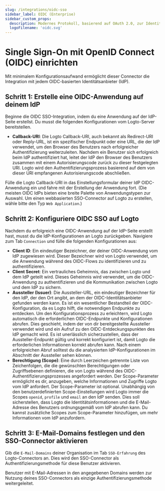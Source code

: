 ```yaml
---
slug: /integrations/oidc-sso
sidebar_label: OIDC (Enterprise)
sidebar_custom_props:
  description: Modernes Protokoll, basierend auf OAuth 2.0, zur Identitätsüberprüfung in Web- und mobilen Apps.
  logoFilename: 'oidc.svg'
---
```



# Single Sign-On mit OpenID Connect (OIDC) einrichten

Mit minimalem Konfigurationsaufwand ermöglicht dieser Connector die Integration mit jedem OIDC-basierten Identitätsanbieter (IdP).

<GuideTip />

## Schritt 1: Erstelle eine OIDC-Anwendung auf deinem IdP

Beginne die OIDC SSO-Integration, indem du eine Anwendung auf der IdP-Seite erstellst. Du musst die folgenden Konfigurationen vom Logto-Server bereitstellen.

- **Callback-URI**: Die Logto Callback-URI, auch bekannt als Redirect-URI oder Reply-URL, ist ein spezifischer Endpunkt oder eine URL, die der IdP verwendet, um den Browser des Benutzers nach erfolgreicher Authentifizierung weiterzuleiten. Nachdem ein Benutzer sich erfolgreich beim IdP authentifiziert hat, leitet der IdP den Browser des Benutzers zusammen mit einem Autorisierungscode zurück zu dieser festgelegten URI. Logto wird den Authentifizierungsprozess basierend auf dem von dieser URI empfangenen Autorisierungscode abschließen.

Fülle die Logto Callback-URI in das Einstellungsformular deiner IdP OIDC-Anwendung ein und fahre mit der Erstellung der Anwendung fort. (Die meisten OIDC IdPs bieten eine breite Palette von Anwendungstypen zur Auswahl. Um einen webbasierten SSO-Connector auf Logto zu erstellen, wähle bitte den Typ `Web Application`.)

## Schritt 2: Konfiguriere OIDC SSO auf Logto

Nachdem du erfolgreich eine OIDC-Anwendung auf der IdP-Seite erstellt hast, musst du die IdP-Konfigurationen an Logto zurückgeben. Navigiere zum Tab `Connection` und fülle die folgenden Konfigurationen aus:

- **Client ID**: Ein eindeutiger Bezeichner, der deiner OIDC-Anwendung vom IdP zugewiesen wird. Dieser Bezeichner wird von Logto verwendet, um die Anwendung während des OIDC-Flows zu identifizieren und zu authentifizieren.
- **Client Secret**: Ein vertrauliches Geheimnis, das zwischen Logto und dem IdP geteilt wird. Dieses Geheimnis wird verwendet, um die OIDC-Anwendung zu authentifizieren und die Kommunikation zwischen Logto und dem IdP zu sichern.
- **Aussteller (Issuer)**: Die Aussteller-URL, ein eindeutiger Bezeichner für den IdP, der den Ort angibt, an dem der OIDC-Identitätsanbieter gefunden werden kann. Es ist ein wesentlicher Bestandteil der OIDC-Konfiguration, da es Logto hilft, die notwendigen Endpunkte zu entdecken.
  Um den Konfigurationsprozess zu erleichtern, wird Logto automatisch die erforderlichen OIDC-Endpunkte und Konfigurationen abrufen. Dies geschieht, indem der von dir bereitgestellte Aussteller verwendet wird und ein Aufruf zu den OIDC-Entdeckungspunkten des IdP gemacht wird. Es ist unerlässlich sicherzustellen, dass der Aussteller-Endpunkt gültig und korrekt konfiguriert ist, damit Logto die erforderlichen Informationen korrekt abrufen kann.
  Nach einem erfolgreichen Abruf solltest du die analysierten IdP-Konfigurationen im Abschnitt der Aussteller sehen können.
- **Berechtigung (Scope)**: Eine durch Leerzeichen getrennte Liste von Zeichenfolgen, die die gewünschten Berechtigungen oder Zugriffsebenen definieren, die von Logto während des OIDC-Authentifizierungsprozesses angefordert werden. Der Scope-Parameter ermöglicht es dir, anzugeben, welche Informationen und Zugriffe Logto vom IdP anfordert.
  Der Scope-Parameter ist optional. Unabhängig von den benutzerdefinierten Scope-Einstellungen wird Logto immer die Scopes `openid`, `profile` und `email` an den IdP senden.
  Dies soll sicherstellen, dass Logto die Identitätsinformationen und die E-Mail-Adresse des Benutzers ordnungsgemäß vom IdP abrufen kann. Du kannst zusätzliche Scopes zum Scope-Parameter hinzufügen, um mehr Informationen vom IdP anzufordern.

## Schritt 3: E-Mail-Domains festlegen und den SSO-Connector aktivieren

Gib die `E-Mail-Domains` deiner Organisation im Tab `SSO-Erfahrung` des Logto-Connectors an. Dies wird den SSO-Connector als Authentifizierungsmethode für diese Benutzer aktivieren.

Benutzer mit E-Mail-Adressen in den angegebenen Domains werden zur Nutzung deines SSO-Connectors als einzige Authentifizierungsmethode weitergeleitet.

